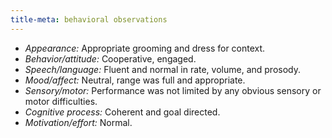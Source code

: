 ```yaml
---
title-meta: behavioral observations
---
```


<!-- ## Behavioral Observations -->

- *Appearance:* Appropriate grooming and dress for context.
- *Behavior/attitude:* Cooperative, engaged.
- *Speech/language:* Fluent and normal in rate, volume, and prosody.
- *Mood/affect:* Neutral, range was full and appropriate.
- *Sensory/motor:* Performance was not limited by any obvious sensory or motor difficulties.
- *Cognitive process:* Coherent and goal directed.
- *Motivation/effort:* Normal.
